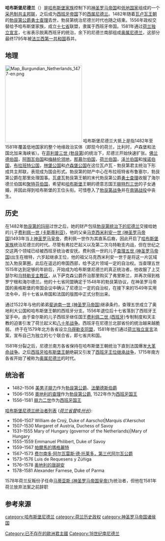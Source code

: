 {{Infobox Former Country
|native_name = 哈布斯堡尼德兰<br>Habsburgse Nederlanden
|common_name = 荷兰
|continent   = 欧洲
|region      = 低地国家
|country     = 荷兰
|era         = 早期现代文明
|status      = 附庸国
|status_text = [[神圣罗马帝国|神圣罗马帝国]][[共主邦联|共主邦联]][[采邑制|采邑制]]
|year_start  = 1482年
|date_start  = 
|event_start = [[哈布斯堡家族|哈布斯堡家族]]
|event1      = 并入[[勃艮第圈|勃艮第圈]]
|date_event1 = 1512年
|event2      = [[哈布斯堡君主国|哈布斯堡君主国]]的一部分
|date_event2 = 1526年
|event3      = [[1549年实用制裁法令|1549年实用制裁法令]]
|date_event3 = 1549年
|event4      = [[西班牙哈布斯堡王朝|西班牙哈布斯堡王朝]]
|date_event4 = 1556年
|event5 = [[八十年战争|八十年战争]]
|date_event5 = 1568–1648年
|event_end   = [[荷兰独立宣言|荷兰独立宣言]]
|year_end    = 1581年
|date_end    = 
|event_post  = 荷兰南部被并入[[法兰西第一共和国|法兰西第一共和国]]
|date_post   = 1795年
|p1          = 勃艮第统治尼德兰时代
|flag_p1     = Flag of the Low Countries.svg
|s1          = 荷兰共和国
|flag_s1     = Statenvlag.svg
|s2          = 西属尼德兰
|flag_s2     = Bandera cruz de Borgoña 2.svg
|flag        = 勃艮第十字旗
|flag_type   = 
|image_flag  = Bandera cruz de Borgoña 2.svg
|image_coat  = Coat of Arms of Philip IV of Burgundy.svg
|image_map   = Spanish Netherlands.svg
|image_map_caption = 1548哈布斯堡尼德兰 (橙色)，[[列日采邑主教区|列日采邑主教区]] (紫色)和Principality of Stavelot-Malmedy(粉色)
|government_type   = 君主制<br>[[共主邦聯|共主邦聯]]
|capital           = [[布鲁塞尔|布鲁塞尔]]
|common_languages  = [[荷兰语|荷兰语]], [[西低地德语|西低地德语]], [[西弗里斯语|西弗里斯语]], [[瓦隆语|瓦隆语]], [[卢森堡语|卢森堡语]], [[法语|法语]]
|religion          = [[罗马天主教|罗马天主教]]<br>[[新教|新教]]
}}

'''哈布斯堡尼德兰'''（{{lang-nl|Habsburgse Nederlanden}}）是[[哈布斯堡家族|哈布斯堡家族]]控制下的[[神圣罗马帝国|神圣罗马帝国]]和[[低地国家|低地国家]]组成的一个[[采邑制|采邑制]][[共主邦联|共主邦联]]，之后成为[[西班牙帝国|西班牙帝国]]下的[[西属尼德兰|西属尼德兰]]。1482年随着[[瓦卢瓦王朝|瓦卢瓦王朝]]的[[勃艮第公爵|勃艮第公爵]][[勇士查理|勇士查理]]去世，勃艮第统治尼德兰时代也随之结束。1556年政权交替给予哈布斯堡家族，成立[[十七省|十七省]]联盟，隶属于西班牙帝国。1581年通过[[荷兰独立宣言|荷兰独立宣言]]，七省表示脱离西班牙的统治，余下的尼德兰南部组成[[奥属尼德兰|奥属尼德兰]]，这部分最终1795年被[[法兰西第一共和国|法兰西第一共和国]]吞并。

==地理==
[[File:Map_Burgundian_Netherlands_1477-en.png|250px]]
哈布斯堡尼德兰大抵上是指1482年至1581年覆盖低地国家的整个地缘政治实体（即现今的荷兰，比利时，卢森堡和法国北加来海峡省）。在[[菲利普三世_(勃艮第)|菲利普三世 (勃艮第)]]的统治下，尼德兰开始快速扩张。[[佛兰德伯国|佛兰德伯国]]，[[阿图瓦伯国|阿图瓦伯国]]和[[梅赫伦领地|梅赫伦领地]]，[[那慕尔伯国|那慕尔伯国]]，[[荷兰伯国|荷兰伯国]]，[[泽兰伯国|泽兰伯国]]和[[埃诺伯国|埃诺伯国]]，[[布拉班特公国|布拉班特公国]]，[[林堡公国|林堡公国]]和[[卢森堡公国|卢森堡公国]]在这位瓦卢瓦 - 勃艮第君主统治下形成共主邦联，表现成为国会形式。勃艮第的财产中心在布拉班特省布鲁塞尔，勃艮第公爵在那里处理国事。瓦盧瓦勃艮第王朝的末代勃艮第公爵[[勇士查理|勇士查理]]收服了海尔德兰伯国和[[聚特芬伯国|聚特芬伯国]]，希望和[[哈布斯堡|哈布斯堡]]王朝的德意志国王[[腓特烈三世_(神圣罗马帝国)|腓特烈三世]]的子女通婚，并因此得到哈布斯堡的王位头衔。可惜卷入了[[勃艮第战争|勃艮第战争]]并在[[南锡战役|南锡战役]]中丧生。

==历史==
在1482年[[勃艮第的玛丽|勃艮第的玛丽]]过世之后，她的财产包括[[勃艮第统治尼德兰时代|勃艮第统治下的尼德兰]]交接给她的儿子[[费利佩一世_(卡斯蒂利亚)|费利佩一世 (卡斯蒂利亚)]]，他的父亲[[马克西米利安一世_(神圣罗马帝国)|马克西米利安一世 (神圣罗马帝国)]]1493年当上[[神圣罗马皇帝|神圣罗马皇帝]]，费利佩一世作为其直系后裔，因此开启了[[哈布斯堡家族|哈布斯堡家族]]统治尼德兰的时代。尽管有弗拉芒起义以及第二次乌特勒支内战，但在世纪之交这两个领域已经被西班牙统治者安抚。费利佩一世的儿子[[查理五世_(神圣罗马帝国)|查理五世 (神圣罗马帝国)]]出生在根特，六岁起继承王位，他的祖父马克西米利安一世于是将这一片区域加入勃艮第圈，此后在遥远的帝国西部，给予这片领域一定的自治权。当查理五世1515年达到足够的年龄后，开始成为哈布斯堡尼德兰的真正统治者。他收服了上艾瑟尔和[[乌特勒支主教区|乌特勒支主教区]]，从下萨克森公爵乔治那里购买了弗里斯兰，并再次得到格罗宁根和海尔德兰。他的十七省同盟确定于1548年的勃艮第协议，在神圣罗马帝国的奥格斯堡的帝国会议中确认了尼德兰一定的自治权，在接下来的1549年实用法令中，将十七省从帝国和法国的版图中正式分割出来。

通过1522年与他的弟弟[[斐迪南一世_(神圣罗马帝国)|斐迪南一世 (神圣罗马帝国)]]继承条约，查理五世成立了奥地利大公国和哈布斯堡王朝的西班牙分支。1556年退位后十七省落到了西班牙王室手中。由于查尔斯的儿子西班牙继任国王[[费利佩二世_(西班牙)|费利佩二世 (西班牙)]]专制制度和天主教的迫害引发了荷兰起义和[[八十年战争|八十年战争]]。西班牙在尼德兰北部省份的统治越来越脆弱。 终于在1579年北方各省设立[[乌得勒支同盟|乌得勒支同盟]]，1581年他们通过[[荷兰独立宣言|荷兰独立宣言]]法案，宣布自己为独立的七个联合省，即七省共和国。

1581年分裂之后，尼德兰南方各省保持在哈布斯堡王朝统治下直到法国爆发[[法国大革命战争|大革命战争]]。之后[[西班牙哈布斯堡王朝|西班牙哈布斯堡王朝]]绝嗣又引发了[[西班牙王位继承战争|西班牙王位继承战争]]，1715年南方各省开始了被称为[[奥属尼德兰|奥属尼德兰]]的时代。
{{低地国家历史}}

==统治者==
* 1482–1506 [[费利佩一世_(卡斯蒂利亚)|美男子腓力]]作为[[勃艮第公爵|勃艮第公爵]]、[[佛兰德伯爵|法蘭德斯伯爵]]
* 1506–1556 [[查理五世_(神圣罗马帝国)|奧地利的查理]]作为[[勃艮第公爵|勃艮第公爵]], 1522年作为[[西班牙君主|西班牙国王]]
* 1556–1581 [[腓力二世_(西班牙)|腓力二世]]作为[[西班牙国王|西班牙国王]]
[[哈布斯堡尼德兰统治者列表|哈布斯堡尼德兰统治者列表]] (''[[荷兰省督|荷兰省督]]''或''[[州长|州长]]''):
* 1506–1507 William de Croÿ, Duke of Aarschot|Marquis d'Aerschot
* 1507–1530 Margaret of Austria, Duchess of Savoy
* 1531–1555 Mary of Hungary (governor of the Netherlands)|Mary of Hungary
* 1555–1559 Emmanuel Philibert, Duke of Savoy
* 1559–1567 [[帕爾馬的瑪格麗特|帕爾馬的瑪格麗特]]
* 1567–1573 [[费尔南多·阿尔瓦雷斯·德·托莱多，第三代阿尔瓦公爵|费尔南多·阿尔瓦雷斯·德·托莱多，第三代阿尔瓦公爵]]
* 1573–1576 Luis de Requesens y Zúñiga
* 1576–1578 [[奥地利的唐胡安|奥地利的唐胡安]]
* 1578–1581  Alexander Farnese, Duke of Parma
1578年荷兰反叛份子任命[[马蒂亚斯_(神圣罗马帝国皇帝)|马蒂亚斯 (神圣罗马帝国皇帝)]]为统治者，但他在1581年荷兰放弃法案之前辞职
{{clear}}

==参考来源==
{{Reflist}}
{{荷兰主题}}
[[category:哈布斯堡尼德兰|category:哈布斯堡尼德兰]]
[[Category:已不存在的歐洲君主國|Category:已不存在的歐洲君主國]]
[[category:荷兰历史政权|category:荷兰历史政权]]
[[category:神圣罗马帝国诸侯国|category:神圣罗马帝国诸侯国]]
[[Category:18世纪南尼德兰|Category:18世纪南尼德兰]]